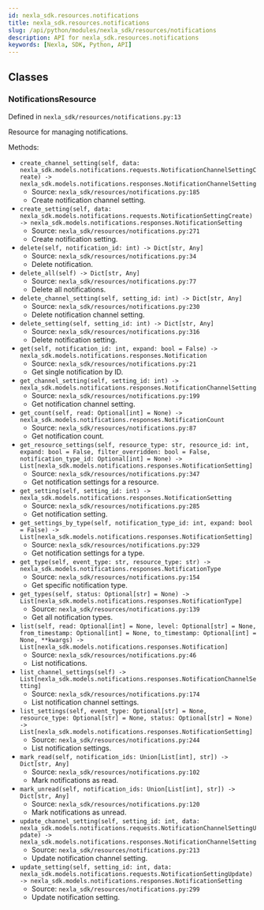 ```yaml
---
id: nexla_sdk.resources.notifications
title: nexla_sdk.resources.notifications
slug: /api/python/modules/nexla_sdk/resources/notifications
description: API for nexla_sdk.resources.notifications
keywords: [Nexla, SDK, Python, API]
---
```


## Classes

### NotificationsResource

Defined in `nexla_sdk/resources/notifications.py:13`

Resource for managing notifications.

Methods:

- `create_channel_setting(self, data: nexla_sdk.models.notifications.requests.NotificationChannelSettingCreate) -> nexla_sdk.models.notifications.responses.NotificationChannelSetting`
  - Source: `nexla_sdk/resources/notifications.py:185`
  - Create notification channel setting.
- `create_setting(self, data: nexla_sdk.models.notifications.requests.NotificationSettingCreate) -> nexla_sdk.models.notifications.responses.NotificationSetting`
  - Source: `nexla_sdk/resources/notifications.py:271`
  - Create notification setting.
- `delete(self, notification_id: int) -> Dict[str, Any]`
  - Source: `nexla_sdk/resources/notifications.py:34`
  - Delete notification.
- `delete_all(self) -> Dict[str, Any]`
  - Source: `nexla_sdk/resources/notifications.py:77`
  - Delete all notifications.
- `delete_channel_setting(self, setting_id: int) -> Dict[str, Any]`
  - Source: `nexla_sdk/resources/notifications.py:230`
  - Delete notification channel setting.
- `delete_setting(self, setting_id: int) -> Dict[str, Any]`
  - Source: `nexla_sdk/resources/notifications.py:316`
  - Delete notification setting.
- `get(self, notification_id: int, expand: bool = False) -> nexla_sdk.models.notifications.responses.Notification`
  - Source: `nexla_sdk/resources/notifications.py:21`
  - Get single notification by ID.
- `get_channel_setting(self, setting_id: int) -> nexla_sdk.models.notifications.responses.NotificationChannelSetting`
  - Source: `nexla_sdk/resources/notifications.py:199`
  - Get notification channel setting.
- `get_count(self, read: Optional[int] = None) -> nexla_sdk.models.notifications.responses.NotificationCount`
  - Source: `nexla_sdk/resources/notifications.py:87`
  - Get notification count.
- `get_resource_settings(self, resource_type: str, resource_id: int, expand: bool = False, filter_overridden: bool = False, notification_type_id: Optional[int] = None) -> List[nexla_sdk.models.notifications.responses.NotificationSetting]`
  - Source: `nexla_sdk/resources/notifications.py:347`
  - Get notification settings for a resource.
- `get_setting(self, setting_id: int) -> nexla_sdk.models.notifications.responses.NotificationSetting`
  - Source: `nexla_sdk/resources/notifications.py:285`
  - Get notification setting.
- `get_settings_by_type(self, notification_type_id: int, expand: bool = False) -> List[nexla_sdk.models.notifications.responses.NotificationSetting]`
  - Source: `nexla_sdk/resources/notifications.py:329`
  - Get notification settings for a type.
- `get_type(self, event_type: str, resource_type: str) -> nexla_sdk.models.notifications.responses.NotificationType`
  - Source: `nexla_sdk/resources/notifications.py:154`
  - Get specific notification type.
- `get_types(self, status: Optional[str] = None) -> List[nexla_sdk.models.notifications.responses.NotificationType]`
  - Source: `nexla_sdk/resources/notifications.py:139`
  - Get all notification types.
- `list(self, read: Optional[int] = None, level: Optional[str] = None, from_timestamp: Optional[int] = None, to_timestamp: Optional[int] = None, **kwargs) -> List[nexla_sdk.models.notifications.responses.Notification]`
  - Source: `nexla_sdk/resources/notifications.py:46`
  - List notifications.
- `list_channel_settings(self) -> List[nexla_sdk.models.notifications.responses.NotificationChannelSetting]`
  - Source: `nexla_sdk/resources/notifications.py:174`
  - List notification channel settings.
- `list_settings(self, event_type: Optional[str] = None, resource_type: Optional[str] = None, status: Optional[str] = None) -> List[nexla_sdk.models.notifications.responses.NotificationSetting]`
  - Source: `nexla_sdk/resources/notifications.py:244`
  - List notification settings.
- `mark_read(self, notification_ids: Union[List[int], str]) -> Dict[str, Any]`
  - Source: `nexla_sdk/resources/notifications.py:102`
  - Mark notifications as read.
- `mark_unread(self, notification_ids: Union[List[int], str]) -> Dict[str, Any]`
  - Source: `nexla_sdk/resources/notifications.py:120`
  - Mark notifications as unread.
- `update_channel_setting(self, setting_id: int, data: nexla_sdk.models.notifications.requests.NotificationChannelSettingUpdate) -> nexla_sdk.models.notifications.responses.NotificationChannelSetting`
  - Source: `nexla_sdk/resources/notifications.py:213`
  - Update notification channel setting.
- `update_setting(self, setting_id: int, data: nexla_sdk.models.notifications.requests.NotificationSettingUpdate) -> nexla_sdk.models.notifications.responses.NotificationSetting`
  - Source: `nexla_sdk/resources/notifications.py:299`
  - Update notification setting.

